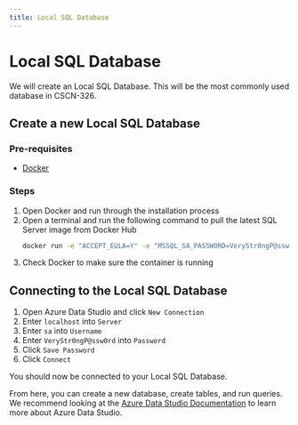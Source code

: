 ```yaml
---
title: Local SQL Database
---
```


# Local SQL Database

We will create an Local SQL Database. This will be the most commonly used database in CSCN-326.

## Create a new Local SQL Database

### Pre-requisites
- [Docker](https://www.docker.com/products/docker-desktop)

### Steps

1. Open Docker and run through the installation process
2. Open a terminal and run the following command to pull the latest SQL Server image from Docker Hub
    ```bash
    docker run -e "ACCEPT_EULA=Y" -e "MSSQL_SA_PASSWORD=VeryStr0ngP@ssw0rd" -p 1433:1433 --name sql --hostname sql --platform linux/amd64 -d mcr.microsoft.com/mssql/server:2022-latest
    ```
3. Check Docker to make sure the container is running

## Connecting to the Local SQL Database

1. Open Azure Data Studio and click `New Connection`
2. Enter `localhost` into `Server`
3. Enter `sa` into `Username`
4. Enter `VeryStr0ngP@ssw0rd` into `Password`
5. Click `Save Password`
6. Click `Connect`

You should now be connected to your Local SQL Database.

From here, you can create a new database, create tables, and run queries. We recommend looking at the [Azure Data Studio Documentation](https://learn.microsoft.com/en-us/azure-data-studio/what-is-azure-data-studio?view=sql-server-ver15) to learn more about Azure Data Studio.

